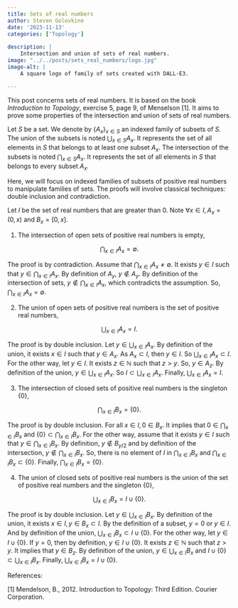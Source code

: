 ```yaml
---
title: Sets of real numbers
author: Steven Golovkine
date: '2023-11-13'
categories: ['Topology']
  
description: |
    Intersection and union of sets of real numbers.
image: "../../posts/sets_real_numbers/logo.jpg"
image-alt: |
    A square logo of family of sets created with DALL-E3.

---
```


This post concerns sets of real numbers. It is based on the book *Introduction to Topology*, exercise 5, page 9,  of Menselson [1]. It aims to prove some properties of the intersection and union of sets of real numbers.



Let $S$ be a set. We denote by $\{A_x\}_{x \in S}$ an indexed family of subsets of $S$.
The union of the subsets is noted $\bigcup_{x \in S} A_x$. It represents the set of all elements in $S$ that belongs to at least one subset $A_x$. The intersection of the subsets is noted $\bigcap_{x \in S} A_x$. It represents the set of all elements in $S$ that belongs to every subset $A_x$. 

Here, we will focus on indexed families of subsets of positive real numbers to manipulate families of sets. The proofs will involve classical techniques: double inclusion and contradiction.

Let $I$ be the set of real numbers that are greater than $0$. Note $\forall x \in I, A_x = (0, x)$ and $B_x = [0, x]$.

1. The intersection of open sets of positive real numbers is empty,

$$\bigcap_{x \in I} A_x = \emptyset.$$

The proof is by contradiction. Assume that $\bigcap_{x \in I} A_x \neq \emptyset$. It exists $y \in I$ such that $y \in \bigcap_{x \in I} A_x$. By definition of $A_y$, $y \notin A_y$. By definition of the intersection of sets, $y \notin \bigcap_{x \in I} A_x$, which contradicts the assumption. So, $\bigcap_{x \in I} A_x = \emptyset$.

2. The union of open sets of positive real numbers is the set of positive real numbers,

$$\bigcup_{x \in I} A_x = I.$$

The proof is by double inclusion. Let $y \in \bigcup_{x \in I} A_x$. By definition of the union, it exists $x \in I$ such that $y \in A_x$. As $A_x \subset I$, then $y \in I$. So $\bigcup_{x \in I} A_x \subset I$. For the other way, let $y \in I$. It exists $z \in \mathbb{N}$ such that $z > y$. So, $y \in A_z$. By definition of the union, $y \in \bigcup_{x \in I} A_x$. So $I \subset \bigcup_{x \in I} A_x$. Finally, $\bigcup_{x \in I} A_x = I$.

3. The intersection of closed sets of positive real numbers is the singleton $\{0\}$, 

$$\bigcap_{x \in I} B_x = \{0\}.$$

The proof is by double inclusion. For all $x \in I, 0 \in B_x$. It implies that $0 \in \bigcap_{x \in I} B_x$ and $\{0\} \subset \bigcap_{x \in I} B_x$. For the other way, assume that it exists $y \in I$ such that $y \in \bigcap_{x \in I} B_x$. By definition, $y \notin B_{y / 2}$ and by definition of the intersection, $y \notin \bigcap_{x \in I} B_x$. So, there is no element of $I$ in $\bigcap_{x \in I} B_x$ and $\bigcap_{x \in I} B_x \subset \{0\}$. Finally, $\bigcap_{x \in I} B_x = \{0\}$. 

4. The union of closed sets of positive real numbers is the union of the set of positive real numbers and the singleton $\{0\}$,

$$\bigcup_{x \in I} B_x = I \cup \{0\}.$$

The proof is by double inclusion. Let $y \in \bigcup_{x \in I} B_x$. By definition of the union, it exists $x \in I, y \in B_x \subset I$. By the definition of a subset, $y = 0$ or $y \in I$. And by definition of the union, $\bigcup_{x \in I} B_x \subset I \cup \{0\}$. For the other way, let $y \in I \cup \{0\}$. If $y = 0$, then by definition, $y \in I \cup \{0\}$. It exists $z \in \mathbb{N}$ such that $z > y$. It implies that $y \in B_z$. By definition of the union, $y \in \bigcup_{x \in I} B_x$ and $I \cup \{0\} \subset \bigcup_{x \in I} B_x$. Finally, $\bigcup_{x \in I} B_x = I \cup \{0\}$.




References:

[1] Mendelson, B., 2012. Introduction to Topology: Third Edition. Courier Corporation.


